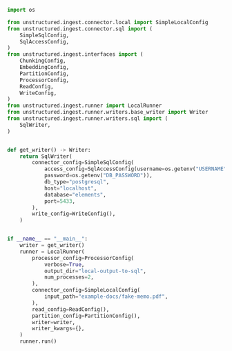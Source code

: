 ```python Python
import os

from unstructured.ingest.connector.local import SimpleLocalConfig
from unstructured.ingest.connector.sql import (
    SimpleSqlConfig,
    SqlAccessConfig,
)
from unstructured.ingest.interfaces import (
    ChunkingConfig,
    EmbeddingConfig,
    PartitionConfig,
    ProcessorConfig,
    ReadConfig,
    WriteConfig,
)
from unstructured.ingest.runner import LocalRunner
from unstructured.ingest.runner.writers.base_writer import Writer
from unstructured.ingest.runner.writers.sql import (
    SqlWriter,
)


def get_writer() -> Writer:
    return SqlWriter(
        connector_config=SimpleSqlConfig(
            access_config=SqlAccessConfig(username=os.getenv("USERNAME"), 
            password=os.getenv("DB_PASSWORD")),
            db_type="postgresql",
            host="localhost",
            database="elements",
            port=5433,
        ),
        write_config=WriteConfig(),
    )


if __name__ == "__main__":
    writer = get_writer()
    runner = LocalRunner(
        processor_config=ProcessorConfig(
            verbose=True,
            output_dir="local-output-to-sql",
            num_processes=2,
        ),
        connector_config=SimpleLocalConfig(
            input_path="example-docs/fake-memo.pdf",
        ),
        read_config=ReadConfig(),
        partition_config=PartitionConfig(),
        writer=writer,
        writer_kwargs={},
    )
    runner.run()

```
